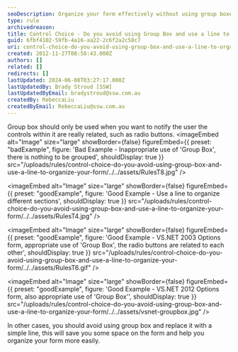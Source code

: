 ```yaml
---
seoDescription: Organize your form effectively without using group boxes by employing simple lines to separate sections and enhance readability.
type: rule
archivedreason:
title: Control Choice - Do you avoid using Group Box and use a line to organize your form?
guid: 6fbf4102-59fb-4a16-aa22-2c6f2a2c58c7
uri: control-choice-do-you-avoid-using-group-box-and-use-a-line-to-organize-your-form
created: 2012-11-27T08:58:43.000Z
authors: []
related: []
redirects: []
lastUpdated: 2024-06-08T03:27:17.000Z
lastUpdatedBy: Brady Stroud [SSW]
lastUpdatedByEmail: bradystroud@ssw.com.au
createdBy: RebeccaLiu
createdByEmail: RebeccaLiu@ssw.com.au
---
```


Group box should only be used when you want to notify the user the controls within it are really related, such as radio buttons.
<imageEmbed
  alt="Image"
  size="large"
  showBorder={false}
  figureEmbed={{
    preset: "badExample",
    figure: 'Bad Example - Inappropriate use of \'Group Box\', there is nothing to be grouped',
    shouldDisplay: true
  }}
  src="/uploads/rules/control-choice-do-you-avoid-using-group-box-and-use-a-line-to-organize-your-form/../../assets/RulesT8.jpg"
/>

<imageEmbed
  alt="Image"
  size="large"
  showBorder={false}
  figureEmbed={{
    preset: "goodExample",
    figure: 'Good Example - Use a line to organize different sections',
    shouldDisplay: true
  }}
  src="/uploads/rules/control-choice-do-you-avoid-using-group-box-and-use-a-line-to-organize-your-form/../../assets/RulesT4.jpg"
/>

<imageEmbed
  alt="Image"
  size="large"
  showBorder={false}
  figureEmbed={{
    preset: "goodExample",
    figure: 'Good Example - VS.NET 2003 Options form, appropriate use of \'Group Box\', the radio buttons are related to each other',
    shouldDisplay: true
  }}
  src="/uploads/rules/control-choice-do-you-avoid-using-group-box-and-use-a-line-to-organize-your-form/../../assets/RulesT6.gif"
/>

<imageEmbed
  alt="Image"
  size="large"
  showBorder={false}
  figureEmbed={{
    preset: "goodExample",
    figure: 'Good Example - VS.NET 2012 Options form, also appropriate use of \'Group Box\'',
    shouldDisplay: true
  }}
  src="/uploads/rules/control-choice-do-you-avoid-using-group-box-and-use-a-line-to-organize-your-form/../../assets/vsnet-groupbox.jpg"
/>

In other cases, you should avoid using group box and replace it with a simple line, this will save you some space on the form and help you organize your form more easily.
